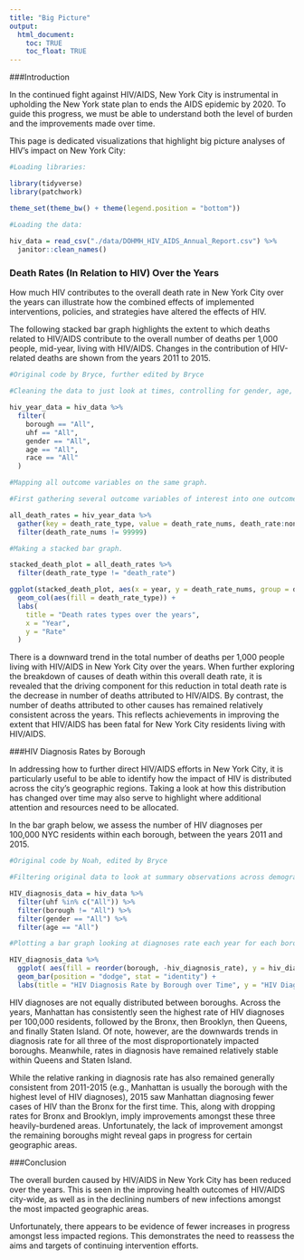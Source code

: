 ```yaml
---
title: "Big Picture"
output: 
  html_document:
    toc: TRUE
    toc_float: TRUE
---
```


###Introduction

In the continued fight against HIV/AIDS, New York City is instrumental in upholding the New York state plan to ends the AIDS epidemic by 2020. To guide this progress, we must be able to understand both the level of burden and the improvements made over time.

This page is dedicated visualizations that highlight big picture analyses  of HIV's impact on New York City:

```r
#Loading libraries:

library(tidyverse)
library(patchwork)

theme_set(theme_bw() + theme(legend.position = "bottom"))

#Loading the data:
  
hiv_data = read_csv("./data/DOHMH_HIV_AIDS_Annual_Report.csv") %>% 
  janitor::clean_names()
```

### Death Rates (In Relation to HIV) Over the Years

How much HIV contributes to the overall death rate in New York City over the years can illustrate how the combined effects of implemented interventions, policies, and strategies have altered the effects of HIV.

The following stacked bar graph highlights the extent to which deaths related to HIV/AIDS contribute to the overall number of deaths per 1,000 people, mid-year, living with HIV/AIDS. Changes in the contribution of HIV-related deaths are shown from the years 2011 to 2015.

```r
#Original code by Bryce, further edited by Bryce

#Cleaning the data to just look at times, controlling for gender, age, race, borough, and UHF:

hiv_year_data = hiv_data %>% 
  filter(
    borough == "All",
    uhf == "All",
    gender == "All",
    age == "All",
    race == "All"
  )

#Mapping all outcome variables on the same graph.

#First gathering several outcome variables of interest into one outcome variable:

all_death_rates = hiv_year_data %>% 
  gather(key = death_rate_type, value = death_rate_nums, death_rate:non_hiv_related_death_rate) %>% 
  filter(death_rate_nums != 99999)

#Making a stacked bar graph.

stacked_death_plot = all_death_rates %>% 
  filter(death_rate_type != "death_rate")

ggplot(stacked_death_plot, aes(x = year, y = death_rate_nums, group = death_rate_type)) +   
  geom_col(aes(fill = death_rate_type)) +
  labs(
    title = "Death rates types over the years",
    x = "Year",
    y = "Rate"
  )
```

There is a downward trend in the total number of deaths per 1,000 people living with HIV/AIDS in New York City over the years. When further exploring the breakdown of causes of death within this overall death rate, it is revealed that the driving component for this reduction in total death rate is the decrease in number of deaths attributed to HIV/AIDS. By contrast, the number of deaths attributed to other causes has remained relatively consistent across the years. This reflects achievements in improving the extent that HIV/AIDS has been fatal for New York City residents living with HIV/AIDS. 

###HIV Diagnosis Rates by Borough

In addressing how to further direct HIV/AIDS efforts in New York City, it is particularly useful to be able to identify how the impact of HIV is distributed across the city's geographic regions. Taking a look at how this distribution has changed over time may also serve to highlight where additional attention and resources need to be allocated.   

In the bar graph below, we assess the number of HIV diagnoses per 100,000 NYC residents within each borough, between the years 2011 and 2015.

```r
#Original code by Noah, edited by Bryce

#Filtering original data to look at summary observations across demographic variables for each borough

HIV_diagnosis_data = hiv_data %>%
  filter(uhf %in% c("All")) %>%
  filter(borough != "All") %>%
  filter(gender == "All") %>%
  filter(age == "All")

#Plotting a bar graph looking at diagnoses rate each year for each borough

HIV_diagnosis_data %>%
  ggplot( aes(fill = reorder(borough, -hiv_diagnosis_rate), y = hiv_diagnosis_rate, x = year)) +
  geom_bar(position = "dodge", stat = "identity") + 
  labs(title = "HIV Diagnosis Rate by Borough over Time", y = "HIV Diagnosis Rate", x = "Year", fill = "Borough")
```

HIV diagnoses are not equally distributed between boroughs. Across the years, Manhattan has consistently seen the highest rate of HIV diagnoses per 100,000 residents, followed by the Bronx, then Brooklyn, then Queens, and finally Staten Island. Of note, however, are the downwards trends in diagnosis rate for all three of the most disproportionately impacted boroughs. Meanwhile, rates in diagnosis have remained relatively stable within Queens and Staten Island. 

While the relative ranking in diagnosis rate has also remained generally consistent from 2011-2015 (e.g., Manhattan is usually the borough with the highest level of HIV diagnoses), 2015 saw Manhattan diagnosing fewer cases of HIV than the Bronx for the first time. This, along with dropping rates for Bronx and Brooklyn, imply improvements amongst these three heavily-burdened areas. Unfortunately, the lack of improvement amongst the remaining boroughs might reveal gaps in progress for certain geographic areas.

###Conclusion

The overall burden caused by HIV/AIDS in New York City has been reduced over the years. This is seen in the improving health outcomes of HIV/AIDS city-wide, as well as in the declining numbers of new infections amongst the most impacted geographic areas. 

Unfortunately, there appears to be evidence of fewer increases in progress amongst less impacted regions. This demonstrates the need to reassess the aims and targets of continuing intervention efforts. 